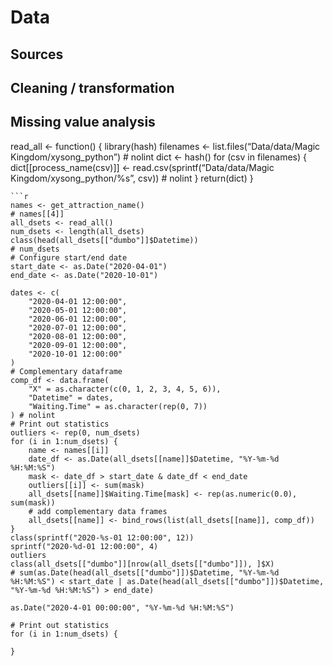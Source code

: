 # Data 

## Sources

## Cleaning / transformation

## Missing value analysis

read_all <- function() {
    library(hash)
    filenames <- list.files("Data/data/Magic Kingdom/xysong_python") # nolint
    dict <- hash()
    for (csv in filenames) {
        dict[[process_name(csv)]] <- read.csv(sprintf("Data/data/Magic Kingdom/xysong_python/%s", csv)) # nolint
    }
    return(dict)
}
```
```r
names <- get_attraction_name()
# names[[4]]
all_dsets <- read_all()
num_dsets <- length(all_dsets)
class(head(all_dsets[["dumbo"]]$Datetime))
# num_dsets
# Configure start/end date
start_date <- as.Date("2020-04-01")
end_date <- as.Date("2020-10-01")

dates <- c(
    "2020-04-01 12:00:00",
    "2020-05-01 12:00:00",
    "2020-06-01 12:00:00",
    "2020-07-01 12:00:00",
    "2020-08-01 12:00:00",
    "2020-09-01 12:00:00",
    "2020-10-01 12:00:00"
)
# Complementary dataframe
comp_df <- data.frame(
    "X" = as.character(c(0, 1, 2, 3, 4, 5, 6)),
    "Datetime" = dates,
    "Waiting.Time" = as.character(rep(0, 7))
) # nolint
# Print out statistics
outliers <- rep(0, num_dsets)
for (i in 1:num_dsets) {
    name <- names[[i]]
    date_df <- as.Date(all_dsets[[name]]$Datetime, "%Y-%m-%d %H:%M:%S")
    mask <- date_df > start_date & date_df < end_date
    outliers[[i]] <- sum(mask)
    all_dsets[[name]]$Waiting.Time[mask] <- rep(as.numeric(0.0), sum(mask))
    # add complementary data frames
    all_dsets[[name]] <- bind_rows(list(all_dsets[[name]], comp_df))
}
class(sprintf("2020-%s-01 12:00:00", 12))
sprintf("2020-%d-01 12:00:00", 4)
outliers
class(all_dsets[["dumbo"]][nrow(all_dsets[["dumbo"]]), ]$X)
# sum(as.Date(head(all_dsets[["dumbo"]])$Datetime, "%Y-%m-%d %H:%M:%S") < start_date | as.Date(head(all_dsets[["dumbo"]])$Datetime, "%Y-%m-%d %H:%M:%S") > end_date)

as.Date("2020-4-01 00:00:00", "%Y-%m-%d %H:%M:%S")

# Print out statistics
for (i in 1:num_dsets) {

}
```

